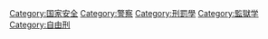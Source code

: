 {{Commonscat|Imprisonment and detention}}

[[Category:国家安全|Category:国家安全]]
[[Category:警察|Category:警察]]
[[Category:刑罰學|Category:刑罰學]]
[[Category:監獄学|Category:監獄学]]
[[Category:自由刑|Category:自由刑]]